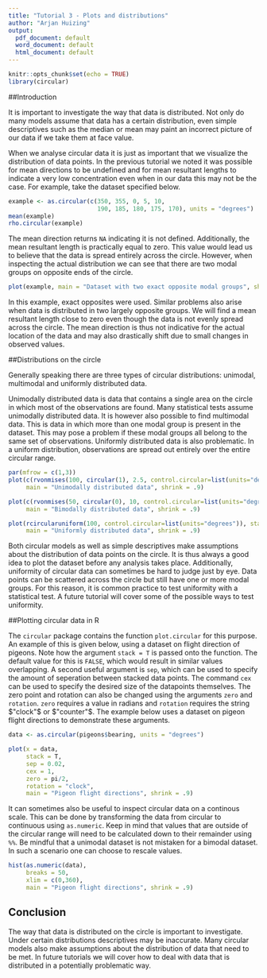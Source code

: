 ```yaml
---
title: "Tutorial 3 - Plots and distributions"
author: "Arjan Huizing"
output:
  pdf_document: default
  word_document: default
  html_document: default
---
```


```r
knitr::opts_chunk$set(echo = TRUE)
library(circular)
```

##Introduction

It is important to investigate the way that data is distributed. Not only do many models assume that data has a certain distribution, even simple descriptives such as the median or mean may paint an incorrect picture of our data if we take them at face value. 

When we analyse circular data it is just as important that we visualize the distribution of data points. In the previous tutorial we noted it was possible for mean directions to be undefined and for mean resultant lengths to indicate a very low concentration even when in our data this may not be the case. For example, take the dataset specified below. 

```r
example <- as.circular(c(350, 355, 0, 5, 10, 
                         190, 185, 180, 175, 170), units = "degrees")
mean(example)
rho.circular(example)
```

The mean direction returns `NA` indicating it is not defined. Additionally, the mean resultant length is practically equal to zero. This value would lead us to believe that the data is spread entirely across the circle. However, when inspecting the actual distribution we can see that there are two modal groups on opposite ends of the circle.

```r
plot(example, main = "Dataset with two exact opposite modal groups", shrink = .9)
```

In this example, exact opposites were used. Similar problems also arise when data is distributed in two largely opposite groups. We will find a mean resultant length close to zero even though the data is not evenly spread across the circle. The mean direction is thus not indicative for the actual location of the data and may also drastically shift due to small changes in observed values.

##Distributions on the circle

Generally speaking there are three types of circular distributions: unimodal, multimodal and uniformly distributed data. 

Unimodally distributed data is data that contains a single area on the circle in which most of the observations are found. Many statistical tests assume unimodally distributed data. It is however also possible to find multimodal data. This is data in which more than one modal group is present in the dataset. This may pose a problem if these modal groups all belong to the same set of observations. Uniformly distributed data is also problematic. In a uniform distribution, observations are spread out entirely over the entire circular range.

```r
par(mfrow = c(1,3))
plot(c(rvonmises(100, circular(1), 2.5, control.circular=list(units="degrees")), circular(4)), stack = T,
     main = "Unimodally distributed data", shrink = .9)

plot(c(rvonmises(50, circular(0), 10, control.circular=list(units="degrees")),rvonmises(50, circular(2), 10, control.circular=list(units="degrees"))), stack = T,
     main = "Bimodally distributed data", shrink = .9)

plot(rcircularuniform(100, control.circular=list(units="degrees")), stack = T,
     main = "Uniformly distributed data", shrink = .9)
```

Both circular models as well as simple descriptives make assumptions about the distribution of data points on the circle. It is thus always a good idea to plot the dataset before any analysis takes place. Additionally, uniformity of circular data can sometimes be hard to judge just by eye. Data points can be scattered across the circle but still have one or more modal groups. For this reason, it is common practice to test uniformity with a statistical test. A future tutorial will cover some of the possible ways to test uniformity.


##Plotting circular data in R

The `circular` package contains the function `plot.circular` for this purpose. An example of this is given below, using a dataset on flight direction of pigeons. Note how the argument `stack = T` is passed onto the function. The default value for this is `FALSE`, which would result in similar values overlapping. A second useful argument is `sep`, which can be used to specify the amount of seperation between stacked data points. The command `cex` can be used to specify the desired size of the datapoints themselves. The zero point and rotation can also be changed using the arguments `zero` and `rotation`. `zero` requires a value in radians and `rotation` requires the string $"clock"$ or $"counter"$. The example below uses a dataset on pigeon flight directions to demonstrate these arguments.

```r
data <- as.circular(pigeons$bearing, units = "degrees")

plot(x = data, 
     stack = T,
     sep = 0.02,
     cex = 1,
     zero = pi/2,
     rotation = "clock",
     main = "Pigeon flight directions", shrink = .9)
```

It can sometimes also be useful to inspect circular data on a continous scale. This can be done by transforming the data from circular to continuous using `as.numeric`. Keep in mind that values that are outside of the circular range will need to be calculated down to their remainder using `%%`. Be mindful that a unimodal dataset is not mistaken for a bimodal dataset. In such a scenario one can choose to rescale values.

```r
hist(as.numeric(data),
     breaks = 50,
     xlim = c(0,360),
     main = "Pigeon flight directions", shrink = .9)
```

## Conclusion

The way that data is distributed on the circle is important to investigate. Under certain distributions descriptives may be inaccurate. Many circular models also make assumptions about the distribution of data that need to be met. In future tutorials we will cover how to deal with data that is distributed in a potentially problematic way. 
